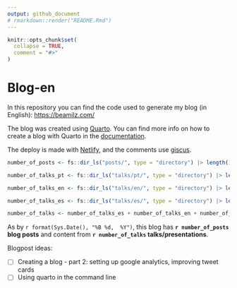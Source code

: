 ```yaml
---
output: github_document
# rmarkdown::render("README.Rmd")
---
```


<!-- README.md is generated from README.Rmd. Please edit that file -->

```r
knitr::opts_chunk$set(
  collapse = TRUE,
  comment = "#>"
)
```

# Blog-en

<!-- badges: start -->

<!-- badges: end -->

In this repository you can find the code used to generate my blog (in English): <https://beamilz.com/>

The blog was created using [Quarto](https://quarto.org/).
You can find more info on how to create a blog with Quarto in the [documentation](https://quarto.org/docs/websites/website-blog.html).

The deploy is made with [Netlify](https://www.netlify.com/), and the comments use [giscus](https://giscus.app/).

```r
number_of_posts <- fs::dir_ls("posts/", type = "directory") |> length()

number_of_talks_pt <- fs::dir_ls("talks/pt/", type = "directory") |> length()

number_of_talks_en <- fs::dir_ls("talks/en/", type = "directory") |> length()

number_of_talks_es <- fs::dir_ls("talks/es/", type = "directory") |> length()

number_of_talks <- number_of_talks_es + number_of_talks_en + number_of_talks_pt
```

As by `r format(Sys.Date(), "%B %d,  %Y")`, this blog has **`r number_of_posts` blog posts** and content from **`r number_of_talks` talks/presentations**.

Blogpost ideas:

-   [ ] Creating a blog - part 2: setting up google analytics, improving tweet cards
-   [ ] Using quarto in the command line

